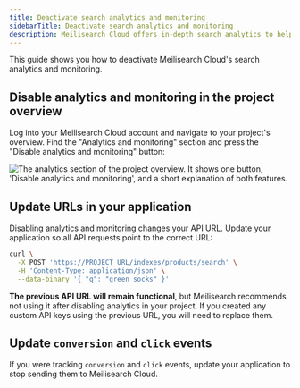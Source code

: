 ```yaml
---
title: Deactivate search analytics and monitoring
sidebarTitle: Deactivate search analytics and monitoring
description: Meilisearch Cloud offers in-depth search analytics to help you understand how users search in your application.
---
```


This guide shows you how to deactivate Meilisearch Cloud's search analytics and monitoring.

## Disable analytics and monitoring in the project overview

Log into your Meilisearch Cloud account and navigate to your project's overview. Find the "Analytics and monitoring" section and press the "Disable analytics and monitoring" button:

<Frame>
  <img src="/assets/images/cloud-analytics/02-analytics-disable.png" alt="The analytics section of the project overview. It shows one button, 'Disable analytics and monitoring', and a short explanation of both features." />
</Frame>

## Update URLs in your application

Disabling analytics and monitoring changes your API URL. Update your application so all API requests point to the correct URL:

```sh
curl \
  -X POST 'https://PROJECT_URL/indexes/products/search' \
  -H 'Content-Type: application/json' \
  --data-binary '{ "q": "green socks" }'
```

**The previous API URL will remain functional**, but Meilisearch recommends not using it after disabling analytics in your project. If you created any custom API keys using the previous URL, you will need to replace them.

## Update `conversion` and `click` events

If you were tracking `conversion` and `click` events, update your application to stop sending them to Meilisearch Cloud.
